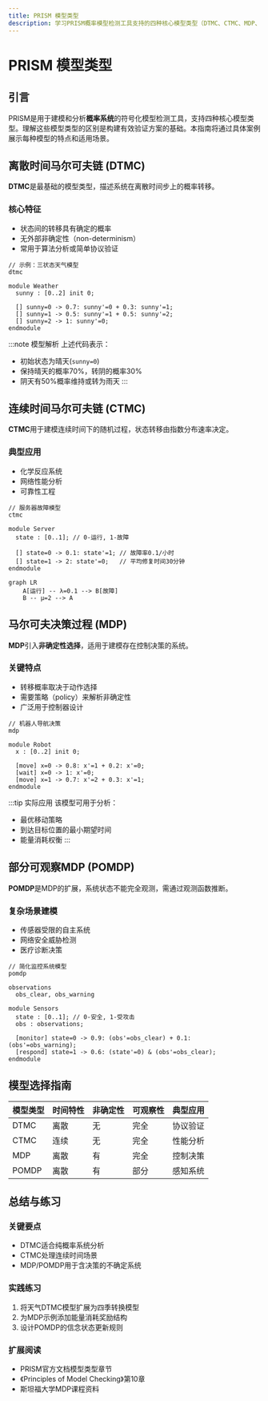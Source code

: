 ```yaml
---
title: PRISM 模型类型
description: 学习PRISM概率模型检测工具支持的四种核心模型类型（DTMC、CTMC、MDP、POMDP）及其应用场景
---
```


# PRISM 模型类型

## 引言

PRISM是用于建模和分析**概率系统**的符号化模型检测工具，支持四种核心模型类型。理解这些模型类型的区别是构建有效验证方案的基础。本指南将通过具体案例展示每种模型的特点和适用场景。

## 离散时间马尔可夫链 (DTMC)

**DTMC**是最基础的模型类型，描述系统在离散时间步上的概率转移。

### 核心特征
- 状态间的转移具有确定的概率
- 无外部非确定性（non-determinism）
- 常用于算法分析或简单协议验证

```prism
// 示例：三状态天气模型
dtmc

module Weather
  sunny : [0..2] init 0;
  
  [] sunny=0 -> 0.7: sunny'=0 + 0.3: sunny'=1;
  [] sunny=1 -> 0.5: sunny'=1 + 0.5: sunny'=2;
  [] sunny=2 -> 1: sunny'=0;
endmodule
```

:::note 模型解析
上述代码表示：
- 初始状态为晴天(`sunny=0`)
- 保持晴天的概率70%，转阴的概率30%
- 阴天有50%概率维持或转为雨天
:::

## 连续时间马尔可夫链 (CTMC)

**CTMC**用于建模连续时间下的随机过程，状态转移由指数分布速率决定。

### 典型应用
- 化学反应系统
- 网络性能分析
- 可靠性工程

```prism
// 服务器故障模型
ctmc

module Server
  state : [0..1]; // 0-运行, 1-故障
  
  [] state=0 -> 0.1: state'=1; // 故障率0.1/小时
  [] state=1 -> 2: state'=0;   // 平均修复时间30分钟
endmodule
```

```mermaid
graph LR
    A[运行] -- λ=0.1 --> B[故障]
    B -- μ=2 --> A
```

## 马尔可夫决策过程 (MDP)

**MDP**引入**非确定性选择**，适用于建模存在控制决策的系统。

### 关键特点
- 转移概率取决于动作选择
- 需要策略（policy）来解析非确定性
- 广泛用于控制器设计

```prism
// 机器人导航决策
mdp

module Robot
  x : [0..2] init 0;
  
  [move] x=0 -> 0.8: x'=1 + 0.2: x'=0;
  [wait] x=0 -> 1: x'=0;
  [move] x=1 -> 0.7: x'=2 + 0.3: x'=1;
endmodule
```

:::tip 实际应用
该模型可用于分析：
- 最优移动策略
- 到达目标位置的最小期望时间
- 能量消耗权衡
:::

## 部分可观察MDP (POMDP)

**POMDP**是MDP的扩展，系统状态不能完全观测，需通过观测函数推断。

### 复杂场景建模
- 传感器受限的自主系统
- 网络安全威胁检测
- 医疗诊断决策

```prism
// 简化监控系统模型
pomdp

observations
  obs_clear, obs_warning

module Sensors
  state : [0..1]; // 0-安全, 1-受攻击
  obs : observations;
  
  [monitor] state=0 -> 0.9: (obs'=obs_clear) + 0.1: (obs'=obs_warning);
  [respond] state=1 -> 0.6: (state'=0) & (obs'=obs_clear);
endmodule
```

## 模型选择指南

| 模型类型 | 时间特性 | 非确定性 | 可观察性 | 典型应用 |
|----------|----------|----------|----------|----------|
| DTMC     | 离散     | 无       | 完全     | 协议验证 |
| CTMC     | 连续     | 无       | 完全     | 性能分析 |
| MDP      | 离散     | 有       | 完全     | 控制决策 |
| POMDP    | 离散     | 有       | 部分     | 感知系统 |

## 总结与练习

### 关键要点
- DTMC适合纯概率系统分析
- CTMC处理连续时间场景
- MDP/POMDP用于含决策的不确定系统

### 实践练习
1. 将天气DTMC模型扩展为四季转换模型
2. 为MDP示例添加能量消耗奖励结构
3. 设计POMDP的信念状态更新规则

### 扩展阅读
- PRISM官方文档模型类型章节
- 《Principles of Model Checking》第10章
- 斯坦福大学MDP课程资料